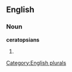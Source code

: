 ==English==

===Noun===
'''ceratopsians'''

# {{plural of|[[ceratopsian]]}}

[[Category:English plurals]]
